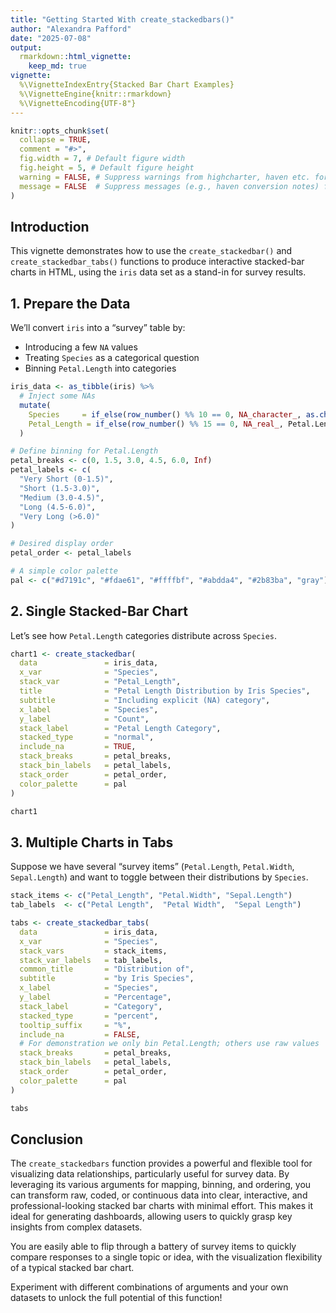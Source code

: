 ```yaml
---
title: "Getting Started With create_stackedbars()"
author: "Alexandra Pafford"
date: "2025-07-08"
output:
  rmarkdown::html_vignette:
    keep_md: true
vignette:
  %\VignetteIndexEntry{Stacked Bar Chart Examples}
  %\VignetteEngine{knitr::rmarkdown}
  %\VignetteEncoding{UTF-8"}
---
```


```r
knitr::opts_chunk$set(
  collapse = TRUE,
  comment = "#>",
  fig.width = 7, # Default figure width
  fig.height = 5, # Default figure height
  warning = FALSE, # Suppress warnings from highcharter, haven etc. for cleaner output
  message = FALSE  # Suppress messages (e.g., haven conversion notes) for cleaner output
)
```

## Introduction

This vignette demonstrates how to use the
`create_stackedbar()` and `create_stackedbar_tabs()` functions to
produce interactive stacked-bar charts in HTML, using the `iris` data
set as a stand-in for survey results.

## 1. Prepare the Data

We’ll convert `iris` into a “survey” table by:

- Introducing a few `NA` values  
- Treating `Species` as a categorical question  
- Binning `Petal.Length` into categories  

```r
iris_data <- as_tibble(iris) %>%
  # Inject some NAs
  mutate(
    Species     = if_else(row_number() %% 10 == 0, NA_character_, as.character(Species)),
    Petal_Length = if_else(row_number() %% 15 == 0, NA_real_, Petal.Length)
  )

# Define binning for Petal.Length
petal_breaks <- c(0, 1.5, 3.0, 4.5, 6.0, Inf)
petal_labels <- c(
  "Very Short (0-1.5)",
  "Short (1.5-3.0)",
  "Medium (3.0-4.5)",
  "Long (4.5-6.0)",
  "Very Long (>6.0)"
)

# Desired display order
petal_order <- petal_labels

# A simple color palette
pal <- c("#d7191c", "#fdae61", "#ffffbf", "#abdda4", "#2b83ba", "gray")
```

## 2. Single Stacked-Bar Chart

Let’s see how `Petal.Length` categories distribute across `Species`.

```r
chart1 <- create_stackedbar(
  data               = iris_data,
  x_var              = "Species",
  stack_var          = "Petal_Length",
  title              = "Petal Length Distribution by Iris Species",
  subtitle           = "Including explicit (NA) category",
  x_label            = "Species",
  y_label            = "Count",
  stack_label        = "Petal Length Category",
  stacked_type       = "normal",
  include_na         = TRUE,
  stack_breaks       = petal_breaks,
  stack_bin_labels   = petal_labels,
  stack_order        = petal_order,
  color_palette      = pal
)

chart1
```

## 3. Multiple Charts in Tabs

Suppose we have several “survey items” (`Petal.Length`, `Petal.Width`,
`Sepal.Length`) and want to toggle between their distributions by
`Species`.

```r
stack_items <- c("Petal_Length", "Petal.Width", "Sepal.Length")
tab_labels  <- c("Petal Length",  "Petal Width",  "Sepal Length")

tabs <- create_stackedbar_tabs(
  data               = iris_data,
  x_var              = "Species",
  stack_vars         = stack_items,
  stack_var_labels   = tab_labels,
  common_title       = "Distribution of",
  subtitle           = "by Iris Species",
  x_label            = "Species",
  y_label            = "Percentage",
  stack_label        = "Category",
  stacked_type       = "percent",
  tooltip_suffix     = "%",
  include_na         = FALSE,
  # For demonstration we only bin Petal.Length; others use raw values
  stack_breaks       = petal_breaks,
  stack_bin_labels   = petal_labels,
  stack_order        = petal_order,
  color_palette      = pal
)

tabs
```

## Conclusion

The `create_stackedbars` function provides a powerful and flexible tool for visualizing data relationships, particularly useful for survey data. By leveraging its various arguments for mapping, binning, and ordering, you can transform raw, coded, or continuous data into clear, interactive, and professional-looking stacked bar charts with minimal effort. This makes it ideal for generating dashboards, allowing users to quickly grasp key insights from complex datasets.

You are easily able to flip through a battery of survey items to quickly compare responses to a single topic or idea, with the visualization flexibility of a typical stacked bar chart.

Experiment with different combinations of arguments and your own datasets to unlock the full potential of this function!